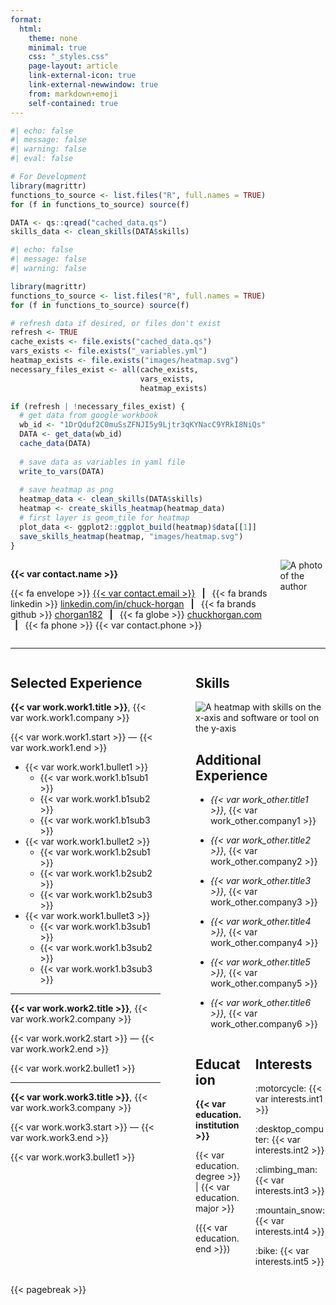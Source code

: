 ```yaml
---
format:
  html:
    theme: none
    minimal: true
    css: "_styles.css"
    page-layout: article
    link-external-icon: true
    link-external-newwindow: true
    from: markdown+emoji
    self-contained: true
---
```


```r
#| echo: false
#| message: false
#| warning: false
#| eval: false

# For Development
library(magrittr)
functions_to_source <- list.files("R", full.names = TRUE)
for (f in functions_to_source) source(f)

DATA <- qs::qread("cached_data.qs")
skills_data <- clean_skills(DATA$skills)
```


```r
#| echo: false
#| message: false
#| warning: false

library(magrittr)
functions_to_source <- list.files("R", full.names = TRUE)
for (f in functions_to_source) source(f)

# refresh data if desired, or files don't exist
refresh <- TRUE
cache_exists <- file.exists("cached_data.qs")
vars_exists <- file.exists("_variables.yml")
heatmap_exists <- file.exists("images/heatmap.svg")
necessary_files_exist <- all(cache_exists,
                             vars_exists,
                             heatmap_exists)

if (refresh | !necessary_files_exist) {
  # get data from google workbook
  wb_id <- "1DrQduf2C0muSsZFNJI5y9Ljtr3qKYNacC9YRkI8NiQs"
  DATA <- get_data(wb_id)
  cache_data(DATA)
  
  # save data as variables in yaml file
  write_to_vars(DATA)
  
  # save heatmap as png
  heatmap_data <- clean_skills(DATA$skills)
  heatmap <- create_skills_heatmap(heatmap_data)
  # first layer is geom_tile for heatmap
  plot_data <- ggplot2::ggplot_build(heatmap)$data[[1]]
  save_skills_heatmap(heatmap, "images/heatmap.svg")
}
```

::: {#header .columns}

::: {.column width="85%"}

::: {#name}

**{{< var contact.name >}}**

<!-- end name div -->
:::

::: {#contact}

{{< fa envelope >}} [{{< var contact.email >}}](mailto: {{< var contact.email >}}) &ensp;**|**&ensp; {{< fa brands linkedin >}} [linkedin.com/in/chuck-horgan]({{< var contact.linkedin >}}) &ensp;**|**&ensp; {{< fa brands github >}} [chorgan182]({{< var contact.github >}}){target=_blank"} &ensp;**|**&ensp; {{< fa globe >}} [chuckhorgan.com]({{< var contact.website >}}){target=_blank"} &ensp;**|**&ensp; {{< fa phone >}} {{< var contact.phone >}}

<!-- end contact div -->
:::

<!-- end name/contact column div -->
:::

::: {#headshot .column width="15%"}

```{=html}
<div class="image-cropper">
  <img
   src="images/headshot.jpg"
   alt="A photo of the author"
   class="headshot-pic" />
</div>
```
<!-- end pic column div -->
:::

<!-- end header columns div -->
:::

------------------------------------------------------------------------

::: columns

::: {.column width="52%"}

## Selected Experience

**{{< var work.work1.title >}}**, {{< var work.work1.company >}}

{{< var work.work1.start >}} — {{< var work.work1.end >}}

- {{< var work.work1.bullet1 >}}
  - {{< var work.work1.b1sub1 >}}
  - {{< var work.work1.b1sub2 >}}
  - {{< var work.work1.b1sub3 >}}

- {{< var work.work1.bullet2 >}}
  - {{< var work.work1.b2sub1 >}}
  - {{< var work.work1.b2sub2 >}}
  - {{< var work.work1.b2sub3 >}}

- {{< var work.work1.bullet3 >}}
  - {{< var work.work1.b3sub1 >}}
  - {{< var work.work1.b3sub2 >}}
  - {{< var work.work1.b3sub3 >}}

------------------------------------------------------------------------

**{{< var work.work2.title >}}**, {{< var work.work2.company >}}

{{< var work.work2.start >}} — {{< var work.work2.end >}}

{{< var work.work2.bullet1 >}}

------------------------------------------------------------------------

**{{< var work.work3.title >}}**, {{< var work.work3.company >}}

{{< var work.work3.start >}} — {{< var work.work3.end >}}

{{< var work.work3.bullet1 >}}

<!-- end body left column -->
:::

::: {.column width="3%"}
<!-- spacer column in middle of body -->
:::

::: {#col-skills .column width="45%"}

## Skills

```{=html}
<img
 id="image-heatmap"
 src="images/heatmap.svg"
 alt="A heatmap with skills on the x-axis and software or tool on the y-axis"
/>
```

## Additional Experience

- _{{< var work_other.title1 >}}_, {{< var work_other.company1 >}}

- _{{< var work_other.title2 >}}_, {{< var work_other.company2 >}}

- _{{< var work_other.title3 >}}_, {{< var work_other.company3 >}}

- _{{< var work_other.title4 >}}_, {{< var work_other.company4 >}}

- _{{< var work_other.title5 >}}_, {{< var work_other.company5 >}}

- _{{< var work_other.title6 >}}_, {{< var work_other.company6 >}}

::: columns

::: {.column width="40%"}

::: {#education-block}

## Education

**{{< var education.institution >}}** 

{{< var education.degree >}} | {{< var education.major >}}

({{< var education.end >}})

<!-- end education block -->
:::

<!-- end education column -->
:::

::: {.column width="60%"}

## Interests

:motorcycle: {{< var interests.int1 >}}

:desktop_computer: {{< var interests.int2 >}}

:climbing_man: {{< var interests.int3 >}}

:mountain_snow: {{< var interests.int4 >}}

:bike: {{< var interests.int5 >}}

<!-- end interests column -->
:::

<!-- end education/interests columns -->
:::

<!-- end body right column -->
:::

:::

{{< pagebreak >}}
